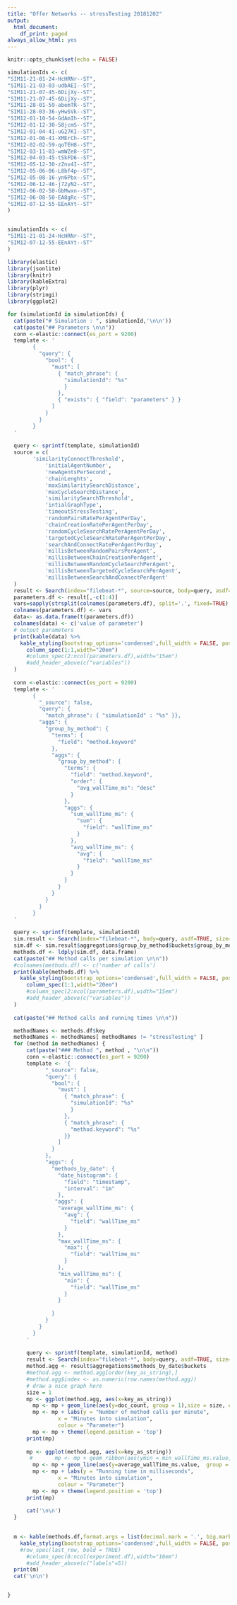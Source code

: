 ```yaml
---
title: "Offer Networks -- stressTesting 20181202"
output:
  html_document:
    df_print: paged
always_allow_html: yes
---
```


```r
knitr::opts_chunk$set(echo = FALSE)
```


```r

simulationIds <- c(
"SIM11-21-01-24-HcHRNr--ST",
"SIM11-21-03-03-udbAEI--ST",
"SIM11-21-07-45-6DijXy--ST",
"SIM11-21-07-45-6DijXy--ST",
"SIM11-28-01-59-abemTR--ST",
"SIM11-28-03-36-yHwSVk--ST",
"SIM12-01-10-54-GdAmIh--ST",
"SIM12-01-12-30-58jcmS--ST",
"SIM12-01-04-41-uG27KI--ST",
"SIM12-01-06-41-XMErCh--ST",
"SIM12-02-02-59-qoTEH8--ST",
"SIM12-03-11-03-wmWZe8--ST",
"SIM12-04-03-45-tSkFD6--ST",
"SIM12-05-12-30-zZnv4I--ST",
"SIM12-05-06-06-L8bf4p--ST",
"SIM12-05-08-16-yn6Pbx--ST",
"SIM12-06-12-46-j72yN2--ST",
"SIM12-06-02-50-GbMwxn--ST",
"SIM12-06-08-50-EA8gRc--ST",
"SIM12-07-12-55-EEnAYt--ST"
)


simulationIds <- c(
"SIM11-21-01-24-HcHRNr--ST",
"SIM12-07-12-55-EEnAYt--ST"
)

library(elastic)
library(jsonlite)
library(knitr)
library(kableExtra)
library(plyr)
library(stringi)
library(ggplot2)

for (simulationId in simulationIds) {
  cat(paste("# Simulation : ", simulationId,'\n\n'))
  cat(paste("## Parameters \n\n"))
  conn <-elastic::connect(es_port = 9200)
  template <- '
        {
          "query": {
            "bool": {
              "must": [
                { "match_phrase": {
                  "simulationId": "%s"
                  }
                },
                { "exists": { "field": "parameters" } }
              ]
            }
          }
        }      
  '
  
  query <- sprintf(template, simulationId)
  source = c(
    	'similarityConnectThreshold',
			'initialAgentNumber',
			'newAgentsPerSecond',
			'chainLenghts',
			'maxSimilaritySearchDistance',
			'maxCycleSearchDistance',
			'similaritySearchThreshold',
			'intialGraphType',
			'timeoutStressTesting',
			'randomPairsRatePerAgentPerDay',
			'chainCreationRatePerAgentPerDay',
			'randomCycleSearchRatePerAgentPerDay',
			'targetedCycleSearchRatePerAgentPerDay',
			'searchAndConnectRatePerAgentPerDay',
			'millisBetweenRandomPairsPerAgent',
			'millisBetweenChainCreationPerAgent',
			'millisBetweenRandomCycleSearchPerAgent',
			'millisBetweenTargetedCycleSearchPerAgent',
			'millisBetweenSearchAndConnectPerAgent'
  )
  result <- Search(index="filebeat-*", source=source, body=query, asdf=TRUE, size=10000)$hits$hits
  parameters.df <- result[,-c(1:4)]
  vars=sapply(strsplit(colnames(parameters.df), split='.', fixed=TRUE), function(x) (x[2]))
  colnames(parameters.df) <- vars
  data<- as.data.frame(t(parameters.df))
  colnames(data) <- c('value of parameter')
  # output parameters
  print(kable(data) %>%
    kable_styling(bootstrap_options='condensed',full_width = FALSE, position = 'left') %>%
      column_spec(1:1,width="20em")
      #column_spec(2:ncol(parameters.df),width="15em")
      #add_header_above(c("variables"))
  )  
      
  conn <-elastic::connect(es_port = 9200)
  template <- '
        {
          "_source": false, 
          "query": {
            "match_phrase": { "simulationId" : "%s" }},
          "aggs": {
            "group_by_method": {
              "terms": {
                "field": "method.keyword"
              },
              "aggs": {
                "group_by_method": {
                  "terms": {
                    "field": "method.keyword",
                    "order": {
                      "avg_wallTime_ms": "desc"
                    }
                  },
                  "aggs": {
                    "sum_wallTime_ms": {
                      "sum": {
                        "field": "wallTime_ms"
                      }
                    },
                    "avg_wallTime_ms": {
                      "avg": {
                        "field": "wallTime_ms"
                      }
                    }
                  }
                }
              }
            }
          }
        }      
  '

  query <- sprintf(template, simulationId)
  sim.result <- Search(index="filebeat-*", body=query, asdf=TRUE, size=10000)
  sim.df <- sim.result$aggregations$group_by_method$buckets$group_by_method.buckets
  methods.df <- ldply(sim.df, data.frame)
  cat(paste("## Method calls per simulation \n\n"))
  #colnames(methods.df) <- c('number of calls')
  print(kable(methods.df) %>%
    kable_styling(bootstrap_options='condensed',full_width = FALSE, position = 'left') %>%
      column_spec(1:1,width="20em")
      #column_spec(2:ncol(parameters.df),width="15em")
      #add_header_above(c("variables"))
  ) 
  
  cat(paste("## Method calls and running times \n\n"))

  methodNames <- methods.df$key
  methodNames <- methodNames[ methodNames != "stressTesting" ]
  for (method in methodNames) {
      cat(paste("### Method ", method , "\n\n"))
      conn <-elastic::connect(es_port = 9200)
      template <- '{
            "_source": false, 
            "query": {
              "bool": {
                "must": [
                  { "match_phrase": {
                    "simulationId": "%s"
                    }
                  },
                  { "match_phrase": {
                    "method.keyword": "%s"
                  }}
                ]
              }
            },
            "aggs": {
              "methods_by_date": {
                "date_histogram": {
                  "field": "timestamp",
                  "interval": "1m"
                },
               "aggs": {
                "average_wallTime_ms": {
                  "avg": {
                    "field": "wallTime_ms"
                  }
                },
                "max_wallTime_ms": {
                  "max": {
                    "field": "wallTime_ms"
                  }
                },
                "min_wallTime_ms": {
                  "min": {
                    "field": "wallTime_ms"
                  }
                }
                
              }
            }
          }
        }      
      '
      
      query <- sprintf(template, simulationId, method)
      result <- Search(index="filebeat-*", body=query, asdf=TRUE, size=10000)
      method.agg <- result$aggregations$methods_by_date$buckets
      #method.agg <- method.agg[order(key_as_string),]
      #method.agg$index <- as.numeric(row.names(method.agg))
      # draw a nice graph here
      size = 1
      mp <- ggplot(method.agg, aes(x=key_as_string))
        mp <- mp + geom_line(aes(y=doc_count, group = 1),size = size, color="blue")
        mp <- mp + labs(y = "Number of method calls per minute",
                x = "Minutes into simulation",
                colour = "Parameter")
        mp <- mp + theme(legend.position = 'top')
      print(mp)
      
      mp <- ggplot(method.agg, aes(x=key_as_string))
       #       mp <- mp + geom_ribbon(aes(ymin = min_wallTime_ms.value, ymax = max_wallTime_ms.value), fill = "gray")
        mp <- mp + geom_line(aes(y=average_wallTime_ms.value,  group = 1), size=size, color = "red")
        mp <- mp + labs(y = "Running time in milliseconds",
                x = "Minutes into simulation",
                colour = "Parameter")
        mp <- mp + theme(legend.position = 'top')
      print(mp)
    
      cat('\n\n')
  }
  

  m <- kable(methods.df,format.args = list(decimal.mark = '.', big.mark = ",")) %>%
    kable_styling(bootstrap_options='condensed',full_width = FALSE, position = 'left')
    #row_spec(last_row, bold = TRUE)
      #column_spec(0:ncol(experiment.df),width="10em") 
      #add_header_above(c("labels"=5))
  print(m)
  cat('\n\n')


}

```